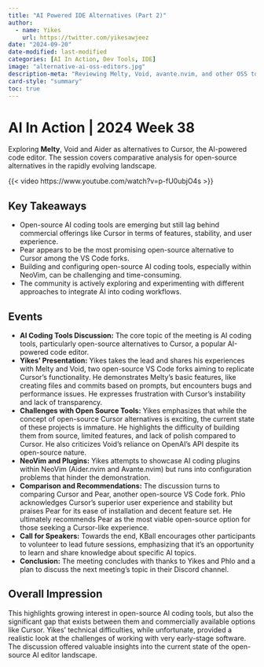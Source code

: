 ```yaml
---
title: "AI Powered IDE Alternatives (Part 2)"
author:
  - name: Yikes
    url: https://twitter.com/yikesawjeez
date: "2024-09-20"
date-modified: last-modified
categories: [AI In Action, Dev Tools, IDE]
image: "alternative-ai-oss-editors.jpg"
description-meta: "Reviewing Melty, Void, avante.nvim, and other OSS tools."
card-style: "summary"
toc: true
---
```


# AI In Action | 2024 Week 38

Exploring **Melty**, Void and Aider as alternatives to Cursor, the AI-powered code editor. The session covers comparative analysis for open-source alternatives in the rapidly evolving landscape.

{{< video https://www.youtube.com/watch?v=p-fU0ubjO4s >}}

## Key Takeaways

* Open-source AI coding tools are emerging but still lag behind commercial offerings like Cursor in terms of features, stability, and user experience.
* Pear appears to be the most promising open-source alternative to Cursor among the VS Code forks.
* Building and configuring open-source AI coding tools, especially within NeoVim, can be challenging and time-consuming.
* The community is actively exploring and experimenting with different approaches to integrate AI into coding workflows.

## Events

* **AI Coding Tools Discussion:** The core topic of the meeting is AI coding tools, particularly open-source alternatives to Cursor, a popular AI-powered code editor.
* **Yikes' Presentation:** Yikes takes the lead and shares his experiences with Melty and Void, two open-source VS Code forks aiming to replicate Cursor's functionality. He demonstrates Melty's basic features, like creating files and commits based on prompts, but encounters bugs and performance issues. He expresses frustration with Cursor's instability and lack of transparency.
* **Challenges with Open Source Tools:**  Yikes emphasizes that while the concept of open-source Cursor alternatives is exciting, the current state of these projects is immature. He highlights the difficulty of building them from source, limited features, and lack of polish compared to Cursor. He also criticizes Void's reliance on OpenAI's API despite its open-source nature.
* **NeoVim and Plugins:** Yikes attempts to showcase AI coding plugins within NeoVim (Aider.nvim and Avante.nvim) but runs into configuration problems that hinder the demonstration. 
* **Comparison and Recommendations:** The discussion turns to comparing Cursor and Pear, another open-source VS Code fork. Phlo acknowledges Cursor's superior user experience and stability but praises Pear for its ease of installation and decent feature set. He ultimately recommends Pear as the most viable open-source option for those seeking a Cursor-like experience.
* **Call for Speakers:**  Towards the end, KBall encourages other participants to volunteer to lead future sessions, emphasizing that it's an opportunity to learn and share knowledge about specific AI topics.
* **Conclusion:** The meeting concludes with thanks to Yikes and Phlo and a plan to discuss the next meeting's topic in their Discord channel.

## Overall Impression

This highlights growing interest in open-source AI coding tools, but also the significant gap that exists between them and commercially available options like Cursor. Yikes' technical difficulties, while unfortunate, provided a realistic look at the challenges of working with very early-stage software. The discussion offered valuable insights into the current state of the open-source AI editor landscape.